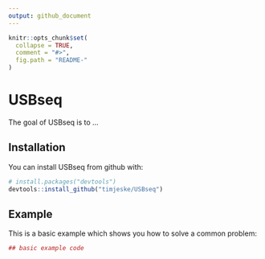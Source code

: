 ```yaml
---
output: github_document
---
```


<!-- README.md is generated from README.Rmd. Please edit that file -->

```r
knitr::opts_chunk$set(
  collapse = TRUE,
  comment = "#>",
  fig.path = "README-"
)
```

# USBseq

The goal of USBseq is to ...

## Installation

You can install USBseq from github with:

```r
# install.packages("devtools")
devtools::install_github("timjeske/USBseq")
```

## Example

This is a basic example which shows you how to solve a common problem:

```r
## basic example code
```
